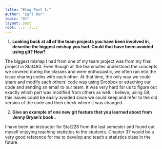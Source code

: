 ---
title: "Blog Post 1."
author: "Earl Hur"
topic: "01"
layout: post
root: ../../../
---

1. **Looking back at all of the team projects you have been involved in, describe the biggest mishap you had. Could that have been avoided using git? How?**. 

The biggest mishap I had from one of my team project was from my final project in Stat480. Even though all the teammates understood the concepts we covered during the classes and were enthusiastic, we often ran into the issue sharing codes with each other. At that time, the only way we could share and modify each others' code was using Dropbox or attaching our code and sending an email to our team. It was very hard for us to figure out exactly which part was modified from others as well. I believe, using Git, this issues could be easily avoided since we could keep and refer to the old version of the code and then check where it was changed. 

2. **Give an example of one new git feature that you learned about from Jenny Bryan's book.**.

I have been an instructor for Stat226 from the last semester and found out myself enjoying teaching statistics to the students. Chapter 37 would be a very good reference for me to develop and teach a statistics class in the future.